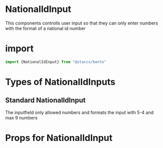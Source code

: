 
<Meta title="Components|Forms/Input/NationalIdInput" component={NationalIdInput}/>


# NationalIdInput
This components controlls user input so that they can only enter numbers with the format of a national id number

# import

```javascript
import {NationalIdInput} from "@staccx/bento"
```

# Types of NationalIdInputs


## Standard NationalIdInput
The inputfield only allowed numbers and formats the input with 5-4 and max 9 numbers

<Preview>
  <Story name="Standard">
   <NationalIdInput id="9852145" />
  </Story>
</Preview>




# Props for NationalIdInput
<Props of={NationalIdInput} />
